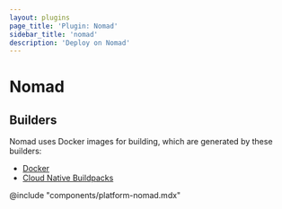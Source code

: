 ```yaml
---
layout: plugins
page_title: 'Plugin: Nomad'
sidebar_title: 'nomad'
description: 'Deploy on Nomad'
---
```


# Nomad

## Builders

Nomad uses Docker images for building, which are generated by these builders:

- [Docker](./docker)
- [Cloud Native Buildpacks](./pack)

@include "components/platform-nomad.mdx"
